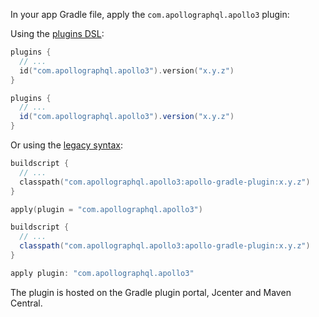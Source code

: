 
In your app Gradle file, apply the `com.apollographql.apollo3` plugin:

Using the [plugins DSL](https://docs.gradle.org/current/userguide/plugins.html#sec:plugins_block):

<MultiCodeBlock>

```kotlin
plugins {
  // ...
  id("com.apollographql.apollo3").version("x.y.z")
}
```

```groovy
plugins {
  // ...
  id("com.apollographql.apollo3").version("x.y.z")
}
```

</MultiCodeBlock>

Or using the [legacy syntax](https://docs.gradle.org/current/userguide/plugins.html#sec:old_plugin_application):

<MultiCodeBlock>

```kotlin
buildscript {
  // ...
  classpath("com.apollographql.apollo3:apollo-gradle-plugin:x.y.z")
}

apply(plugin = "com.apollographql.apollo3")
```

```groovy
buildscript {
  // ...
  classpath("com.apollographql.apollo3:apollo-gradle-plugin:x.y.z")
}

apply plugin: "com.apollographql.apollo3"
```

</MultiCodeBlock>

The plugin is hosted on the Gradle plugin portal, Jcenter and Maven Central.
